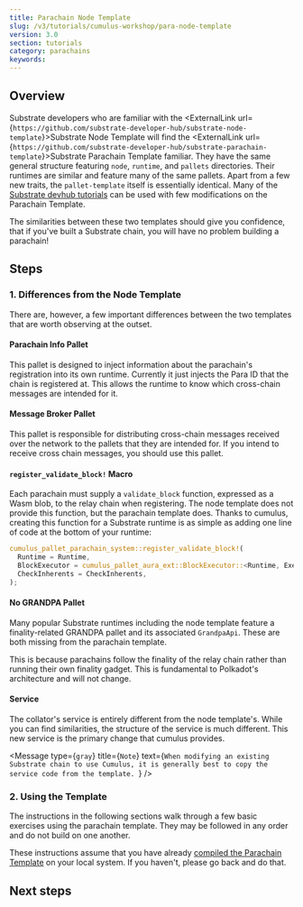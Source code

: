 ```yaml
---
title: Parachain Node Template
slug: /v3/tutorials/cumulus-workshop/para-node-template
version: 3.0 
section: tutorials
category: parachains
keywords:
---
```


## Overview

Substrate developers who are familiar with the
<ExternalLink url={`https://github.com/substrate-developer-hub/substrate-node-template`}>Substrate Node Template</ExternalLink> will
find the <ExternalLink url={`https://github.com/substrate-developer-hub/substrate-parachain-template`}>Substrate Parachain Template </ExternalLink>
familiar. They have the same general structure featuring `node`, `runtime`, and `pallets`
directories. Their runtimes are similar and feature many of the same pallets. Apart from a few new
traits, the `pallet-template` itself is essentially identical. Many of the [Substrate devhub tutorials](/v3/tutorials/)
can be used with few modifications on the Parachain Template.

The similarities between these two templates should give you confidence, that if you've built a
Substrate chain, you will have no problem building a parachain!

## Steps
### 1. Differences from the Node Template

There are, however, a few important differences between the two templates that are worth observing at
the outset.

#### Parachain Info Pallet

This pallet is designed to inject information about the parachain's registration into its own
runtime. Currently it just injects the Para ID that the chain is registered at. This allows the
runtime to know which cross-chain messages are intended for it.

#### Message Broker Pallet

This pallet is responsible for distributing cross-chain messages received over the network to the
pallets that they are intended for. If you intend to receive cross chain messages, you should use
this pallet.

#### `register_validate_block!` Macro

Each parachain must supply a `validate_block` function, expressed as a Wasm blob, to the relay chain
when registering. The node template does not provide this function, but the parachain template does.
Thanks to cumulus, creating this function for a Substrate runtime is as simple as adding one line of
code at the bottom of your runtime:

```rust
cumulus_pallet_parachain_system::register_validate_block!(
  Runtime = Runtime,
  BlockExecutor = cumulus_pallet_aura_ext::BlockExecutor::<Runtime, Executive>,
  CheckInherents = CheckInherents,
);
```

#### No GRANDPA Pallet

Many popular Substrate runtimes including the node template feature a finality-related GRANDPA
pallet and its associated `GrandpaApi`. These are both missing from the parachain template.

This is because parachains follow the finality of the relay chain rather than running their own
finality gadget. This is fundamental to Polkadot's architecture and will not change.

#### Service

The collator's service is entirely different from the node template's. While you can find
similarities, the structure of the service is much different. This new service is the primary change
that cumulus provides.

<Message
  type={`gray`}
  title={`Note`}
  text={`When modifying an existing Substrate chain to use Cumulus, it is generally best to copy the
  service code from the template.
  `}
/>

### 2. Using the Template

The instructions in the following sections walk through a few basic exercises using the parachain
template. They may be followed in any order and do not build on one another.

These instructions assume that you have already
[compiled the Parachain Template](../1-prep/1-compiling.md) on your local system. If you haven't,
please go back and do that.

## Next steps 